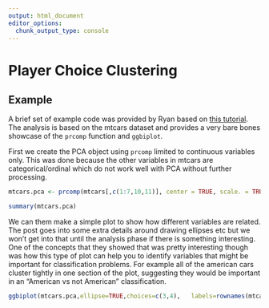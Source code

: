 ```yaml
---
output: html_document
editor_options: 
  chunk_output_type: console
---
```

# Player Choice Clustering

## Example

A brief set of example code was provided by Ryan based on [this tutorial](https://www.datacamp.com/community/tutorials/pca-analysis-r
). The analysis is based on the mtcars dataset and provides a very bare bones
showcase of the `prcomp` function and `ggbiplot`.

First we create the PCA object using `prcomp` limited to continuous variables only.
This was done because the other variables in mtcars are categorical/ordinal which
do not work well with PCA without further processing.

```r
mtcars.pca <- prcomp(mtcars[,c(1:7,10,11)], center = TRUE, scale. = TRUE)

summary(mtcars.pca)

```

We can them make a simple plot to show how different variables are related. The
post goes into some extra details around drawing ellipses etc but we won't get
into that until the analysis phase if there is something interesting. One
of the concepts that they showed that was pretty interesting though was how this
type of plot can help you to identify variables that might be important for
classification problems. For example all of the american cars cluster tightly
in one section of the plot, suggesting they would be important in an "American vs
not American" classification. 

```r
ggbiplot(mtcars.pca,ellipse=TRUE,choices=c(3,4),   labels=rownames(mtcars))

```

